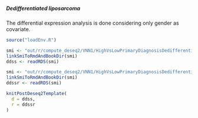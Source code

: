 ##### Dedifferentiated liposarcoma

The differential expression analysis is done considering only gender as covariate.

```r
source("loadEnv.R")

smi <- "out/r/compute_deseq2/VNN1/HighVsLowPrimaryDiagnosisDedifferentiatedLiposarcoma_ddss.rds"
linkSmiToRmdAndBookDir(smi)
ddss <- readRDS(smi)

smi <- "out/r/compute_deseq2/VNN1/HighVsLowPrimaryDiagnosisDedifferentiatedLiposarcoma_ddssr.rds"
linkSmiToRmdAndBookDir(smi)
ddssr <- readRDS(smi)

knitPostDeseq2Template(
  d = ddss,
  r = ddssr
)
```
